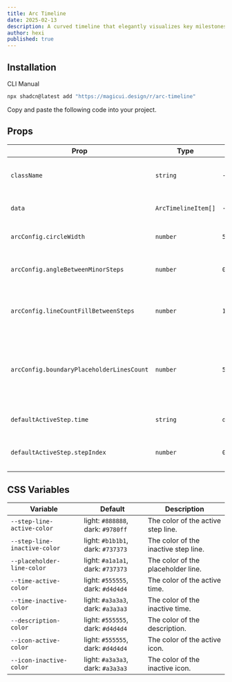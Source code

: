 ```yaml
---
title: Arc Timeline
date: 2025-02-13
description: A curved timeline that elegantly visualizes key milestones, perfect for Web3 and AI roadmaps.
author: hexi
published: true
---
```


<ComponentPreview name="arc-timeline-demo" />

## Installation

<Tabs defaultValue="cli">

<TabsList>
  <TabsTrigger value="cli">CLI</TabsTrigger>
  <TabsTrigger value="manual">Manual</TabsTrigger>
</TabsList>
<TabsContent value="cli">

```bash
npx shadcn@latest add "https://magicui.design/r/arc-timeline"
```

</TabsContent>

<TabsContent value="manual">

<Steps>

<Step>Copy and paste the following code into your project.</Step>

<ComponentSource name="arc-timeline" />

</Steps>

</TabsContent>

</Tabs>

## Props

| Prop                                      | Type                 | Default        | Description                                                                   |
|-------------------------------------------|----------------------|----------------|-------------------------------------------------------------------------------|
| `className`                               | `string`             | `-`            | The class name to apply to the component.                                     |
| `data`                                    | `ArcTimelineItem[]`  | `-`            | The data of the arc timeline.                                                 |
| `arcConfig.circleWidth`                   | `number`             | `5000`         | The width of the circle.                                                      |
| `arcConfig.angleBetweenMinorSteps`        | `number`             | `0.35`         | The angle between minor steps.                                                |
| `arcConfig.lineCountFillBetweenSteps`     | `number`             | `10`           | The number of lines to fill between steps.                                    |
| `arcConfig.boundaryPlaceholderLinesCount` | `number`             | `50`           | The number of lines to fill in before the first step and after the last step  |
| `defaultActiveStep.time`                  | `string`             | `data[0].time` | The time of the default active step.                                          |
| `defaultActiveStep.stepIndex`             | `number`             | `0`            | The index of the default active step.                                         |

## CSS Variables

| Variable                                     | Default                            | Description                         |
|----------------------------------------------|------------------------------------|-------------------------------------|
| `--step-line-active-color`                   | light: `#888888`, dark: `#9780ff`  | The color of the active step line.  |
| `--step-line-inactive-color`                 | light: `#b1b1b1`, dark: `#737373`  | The color of the inactive step line.|
| `--placeholder-line-color`                   | light: `#a1a1a1`, dark: `#737373`  | The color of the placeholder line.  |
| `--time-active-color`                        | light: `#555555`, dark: `#d4d4d4`  | The color of the active time.       |
| `--time-inactive-color`                      | light: `#a3a3a3`, dark: `#a3a3a3`  | The color of the inactive time.     |
| `--description-color`                        | light: `#555555`, dark: `#d4d4d4`  | The color of the description.       |
| `--icon-active-color`                        | light: `#555555`, dark: `#d4d4d4`  | The color of the active icon.       |
| `--icon-inactive-color`                      | light: `#a3a3a3`, dark: `#a3a3a3`  | The color of the inactive icon.     |
